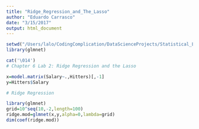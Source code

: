 ```yaml
---
title: "Ridge_Regression_and_The_Lasso"
author: "Eduardo Carrasco"
date: "3/15/2017"
output: html_document
---
```


```r
setwd("/Users/lalo/CodingComplication/DataScienceProjects/Statistical_Learning_In_R/Model_Reduction")
library(glmnet)
```

```r
cat('\014')
# Chapter 6 Lab 2: Ridge Regression and the Lasso

x=model.matrix(Salary~.,Hitters)[,-1]
y=Hitters$Salary

# Ridge Regression

library(glmnet)
grid=10^seq(10,-2,length=100)
ridge.mod=glmnet(x,y,alpha=0,lambda=grid)
dim(coef(ridge.mod))
```